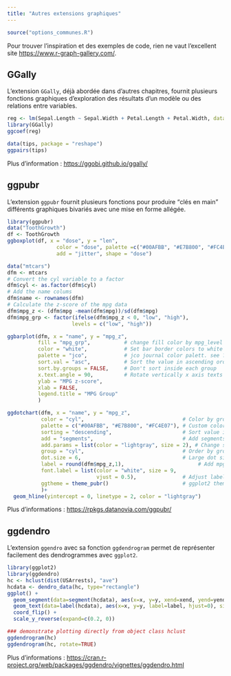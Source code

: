 ```yaml
---
title: "Autres extensions graphiques"
---
```


```r
source("options_communes.R")
```

Pour trouver l'inspiration et des exemples de code, rien ne vaut l'excellent site <https://www.r-graph-gallery.com/>.

## GGally

L'extension `GGally`{.pkg}, déjà abordée dans d'autres chapitres, fournit plusieurs fonctions graphiques d'exploration des résultats d'un modèle ou des relations entre variables. 

```r
reg <- lm(Sepal.Length ~ Sepal.Width + Petal.Length + Petal.Width, data = iris)
library(GGally)
ggcoef(reg)
```

```r
data(tips, package = "reshape")
ggpairs(tips)
```


Plus d'information : <https://ggobi.github.io/ggally/>

## ggpubr

L'extension `ggpubr`{.pkg} fournit plusieurs fonctions pour produire <q>clés en main</q> différents graphiques bivariés avec une mise en forme allégée.

```r
library(ggpubr)
data("ToothGrowth")
df <- ToothGrowth
ggboxplot(df, x = "dose", y = "len",
                color = "dose", palette =c("#00AFBB", "#E7B800", "#FC4E07"),
                add = "jitter", shape = "dose")
```

```r
data("mtcars")
dfm <- mtcars
# Convert the cyl variable to a factor
dfm$cyl <- as.factor(dfm$cyl)
# Add the name colums
dfm$name <- rownames(dfm)
# Calculate the z-score of the mpg data
dfm$mpg_z <- (dfm$mpg -mean(dfm$mpg))/sd(dfm$mpg)
dfm$mpg_grp <- factor(ifelse(dfm$mpg_z < 0, "low", "high"), 
                     levels = c("low", "high"))

ggbarplot(dfm, x = "name", y = "mpg_z",
          fill = "mpg_grp",           # change fill color by mpg_level
          color = "white",            # Set bar border colors to white
          palette = "jco",            # jco journal color palett. see ?ggpar
          sort.val = "asc",           # Sort the value in ascending order
          sort.by.groups = FALSE,     # Don't sort inside each group
          x.text.angle = 90,          # Rotate vertically x axis texts
          ylab = "MPG z-score",
          xlab = FALSE,
          legend.title = "MPG Group"
          )
```

```r
ggdotchart(dfm, x = "name", y = "mpg_z",
           color = "cyl",                                # Color by groups
           palette = c("#00AFBB", "#E7B800", "#FC4E07"), # Custom color palette
           sorting = "descending",                       # Sort value in descending order
           add = "segments",                             # Add segments from y = 0 to dots
           add.params = list(color = "lightgray", size = 2), # Change segment color and size
           group = "cyl",                                # Order by groups
           dot.size = 6,                                 # Large dot size
           label = round(dfm$mpg_z,1),                        # Add mpg values as dot labels
           font.label = list(color = "white", size = 9, 
                             vjust = 0.5),               # Adjust label parameters
           ggtheme = theme_pubr()                        # ggplot2 theme
           )+
  geom_hline(yintercept = 0, linetype = 2, color = "lightgray")
```


Plus d'informations : <https://rpkgs.datanovia.com/ggpubr/>


## ggdendro

L'extension `ggendro`{.pkg} avec sa fonction `ggdendrogram`{data-pkg="ggdendro"} permet de représenter facilement des dendrogrammes avec `ggplot2`{.pkg}.

```r
library(ggplot2)
library(ggdendro)
hc <- hclust(dist(USArrests), "ave")
hcdata <- dendro_data(hc, type="rectangle")
ggplot() + 
  geom_segment(data=segment(hcdata), aes(x=x, y=y, xend=xend, yend=yend)) +
  geom_text(data=label(hcdata), aes(x=x, y=y, label=label, hjust=0), size=3) +
  coord_flip() + 
  scale_y_reverse(expand=c(0.2, 0))

### demonstrate plotting directly from object class hclust
ggdendrogram(hc)
ggdendrogram(hc, rotate=TRUE)

```

Plus d'informations : <https://cran.r-project.org/web/packages/ggdendro/vignettes/ggdendro.html>

